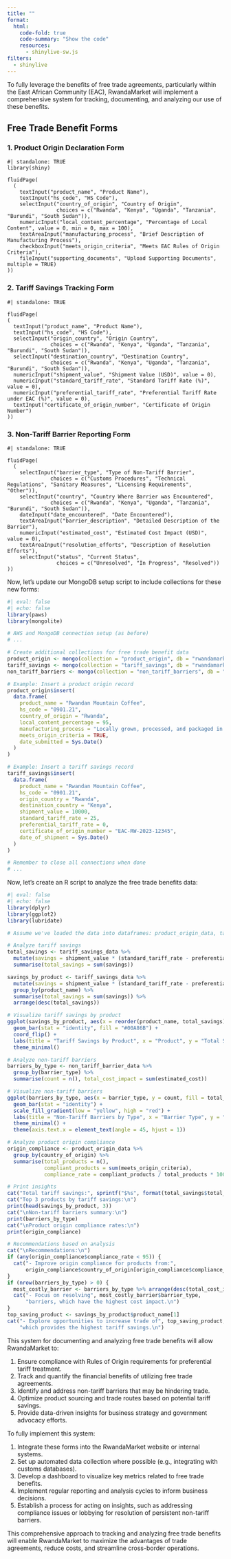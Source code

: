 ```yaml
---
title: ""
format: 
  html:
    code-fold: true
    code-summary: "Show the code"
    resources: 
      - shinylive-sw.js
filters: 
  - shinylive
---
```


To fully leverage the benefits of free trade agreements, particularly within the East African Community (EAC), RwandaMarket will implement a comprehensive system for tracking, documenting, and analyzing our use of these benefits.

## Free Trade Benefit Forms

### 1. Product Origin Declaration Form

```shinylive-r
#| standalone: TRUE
library(shiny)

fluidPage(
  (
    textInput("product_name", "Product Name"),
    textInput("hs_code", "HS Code"),
    selectInput("country_of_origin", "Country of Origin", 
                choices = c("Rwanda", "Kenya", "Uganda", "Tanzania", "Burundi", "South Sudan")),
    numericInput("local_content_percentage", "Percentage of Local Content", value = 0, min = 0, max = 100),
    textAreaInput("manufacturing_process", "Brief Description of Manufacturing Process"),
    checkboxInput("meets_origin_criteria", "Meets EAC Rules of Origin Criteria"),
    fileInput("supporting_documents", "Upload Supporting Documents", multiple = TRUE)
))
```

### 2. Tariff Savings Tracking Form

```shinylive-r
#| standalone: TRUE

fluidPage(
(
  textInput("product_name", "Product Name"),
  textInput("hs_code", "HS Code"),
  selectInput("origin_country", "Origin Country", 
              choices = c("Rwanda", "Kenya", "Uganda", "Tanzania", "Burundi", "South Sudan")),
  selectInput("destination_country", "Destination Country", 
              choices = c("Rwanda", "Kenya", "Uganda", "Tanzania", "Burundi", "South Sudan")),
  numericInput("shipment_value", "Shipment Value (USD)", value = 0),
  numericInput("standard_tariff_rate", "Standard Tariff Rate (%)", value = 0),
  numericInput("preferential_tariff_rate", "Preferential Tariff Rate under EAC (%)", value = 0),
  textInput("certificate_of_origin_number", "Certificate of Origin Number")
))
```

### 3. Non-Tariff Barrier Reporting Form

```shinylive-r
#| standalone: TRUE

fluidPage(
  (
    selectInput("barrier_type", "Type of Non-Tariff Barrier", 
              choices = c("Customs Procedures", "Technical Regulations", "Sanitary Measures", "Licensing Requirements", "Other")),
    selectInput("country", "Country Where Barrier was Encountered", 
              choices = c("Rwanda", "Kenya", "Uganda", "Tanzania", "Burundi", "South Sudan")),
    dateInput("date_encountered", "Date Encountered"),
    textAreaInput("barrier_description", "Detailed Description of the Barrier"),
    numericInput("estimated_cost", "Estimated Cost Impact (USD)", value = 0),
    textAreaInput("resolution_efforts", "Description of Resolution Efforts"),
    selectInput("status", "Current Status", 
                choices = c("Unresolved", "In Progress", "Resolved"))
))

```

Now, let's update our MongoDB setup script to include collections for these new forms:

```r
#| eval: false
#| echo: false
library(paws)
library(mongolite)

# AWS and MongoDB connection setup (as before)
# ...

# Create additional collections for free trade benefit data
product_origin <- mongo(collection = "product_origin", db = "rwandamarket", url = connection_string)
tariff_savings <- mongo(collection = "tariff_savings", db = "rwandamarket", url = connection_string)
non_tariff_barriers <- mongo(collection = "non_tariff_barriers", db = "rwandamarket", url = connection_string)

# Example: Insert a product origin record
product_origin$insert(
  data.frame(
    product_name = "Rwandan Mountain Coffee",
    hs_code = "0901.21",
    country_of_origin = "Rwanda",
    local_content_percentage = 95,
    manufacturing_process = "Locally grown, processed, and packaged in Rwanda",
    meets_origin_criteria = TRUE,
    date_submitted = Sys.Date()
  )
)

# Example: Insert a tariff savings record
tariff_savings$insert(
  data.frame(
    product_name = "Rwandan Mountain Coffee",
    hs_code = "0901.21",
    origin_country = "Rwanda",
    destination_country = "Kenya",
    shipment_value = 10000,
    standard_tariff_rate = 25,
    preferential_tariff_rate = 0,
    certificate_of_origin_number = "EAC-RW-2023-12345",
    date_of_shipment = Sys.Date()
  )
)

# Remember to close all connections when done
# ...
```

Now, let's create an R script to analyze the free trade benefits data:

```r
#| eval: false
#| echo: false
library(dplyr)
library(ggplot2)
library(lubridate)

# Assume we've loaded the data into dataframes: product_origin_data, tariff_savings_data, non_tariff_barrier_data

# Analyze tariff savings
total_savings <- tariff_savings_data %>%
  mutate(savings = shipment_value * (standard_tariff_rate - preferential_tariff_rate) / 100) %>%
  summarise(total_savings = sum(savings))

savings_by_product <- tariff_savings_data %>%
  mutate(savings = shipment_value * (standard_tariff_rate - preferential_tariff_rate) / 100) %>%
  group_by(product_name) %>%
  summarise(total_savings = sum(savings)) %>%
  arrange(desc(total_savings))

# Visualize tariff savings by product
ggplot(savings_by_product, aes(x = reorder(product_name, total_savings), y = total_savings)) +
  geom_bar(stat = "identity", fill = "#00A86B") +
  coord_flip() +
  labs(title = "Tariff Savings by Product", x = "Product", y = "Total Savings (USD)") +
  theme_minimal()

# Analyze non-tariff barriers
barriers_by_type <- non_tariff_barrier_data %>%
  group_by(barrier_type) %>%
  summarise(count = n(), total_cost_impact = sum(estimated_cost))

# Visualize non-tariff barriers
ggplot(barriers_by_type, aes(x = barrier_type, y = count, fill = total_cost_impact)) +
  geom_bar(stat = "identity") +
  scale_fill_gradient(low = "yellow", high = "red") +
  labs(title = "Non-Tariff Barriers by Type", x = "Barrier Type", y = "Count", fill = "Total Cost Impact (USD)") +
  theme_minimal() +
  theme(axis.text.x = element_text(angle = 45, hjust = 1))

# Analyze product origin compliance
origin_compliance <- product_origin_data %>%
  group_by(country_of_origin) %>%
  summarise(total_products = n(),
            compliant_products = sum(meets_origin_criteria),
            compliance_rate = compliant_products / total_products * 100)

# Print insights
cat("Total tariff savings:", sprintf("$%s", format(total_savings$total_savings, big.mark = ",")), "\n")
cat("Top 3 products by tariff savings:\n")
print(head(savings_by_product, 3))
cat("\nNon-tariff barriers summary:\n")
print(barriers_by_type)
cat("\nProduct origin compliance rates:\n")
print(origin_compliance)

# Recommendations based on analysis
cat("\nRecommendations:\n")
if (any(origin_compliance$compliance_rate < 95)) {
  cat("- Improve origin compliance for products from:", 
      origin_compliance$country_of_origin[origin_compliance$compliance_rate < 95], "\n")
}
if (nrow(barriers_by_type) > 0) {
  most_costly_barrier <- barriers_by_type %>% arrange(desc(total_cost_impact)) %>% slice(1)
  cat("- Focus on resolving", most_costly_barrier$barrier_type, 
      "barriers, which have the highest cost impact.\n")
}
top_saving_product <- savings_by_product$product_name[1]
cat("- Explore opportunities to increase trade of", top_saving_product, 
    "which provides the highest tariff savings.\n")
```

This system for documenting and analyzing free trade benefits will allow RwandaMarket to:

1.  Ensure compliance with Rules of Origin requirements for preferential tariff treatment.
2.  Track and quantify the financial benefits of utilizing free trade agreements.
3.  Identify and address non-tariff barriers that may be hindering trade.
4.  Optimize product sourcing and trade routes based on potential tariff savings.
5.  Provide data-driven insights for business strategy and government advocacy efforts.

To fully implement this system:

1.  Integrate these forms into the RwandaMarket website or internal systems.
2.  Set up automated data collection where possible (e.g., integrating with customs databases).
3.  Develop a dashboard to visualize key metrics related to free trade benefits.
4.  Implement regular reporting and analysis cycles to inform business decisions.
5.  Establish a process for acting on insights, such as addressing compliance issues or lobbying for resolution of persistent non-tariff barriers.

This comprehensive approach to tracking and analyzing free trade benefits will enable RwandaMarket to maximize the advantages of trade agreements, reduce costs, and streamline cross-border operations.
